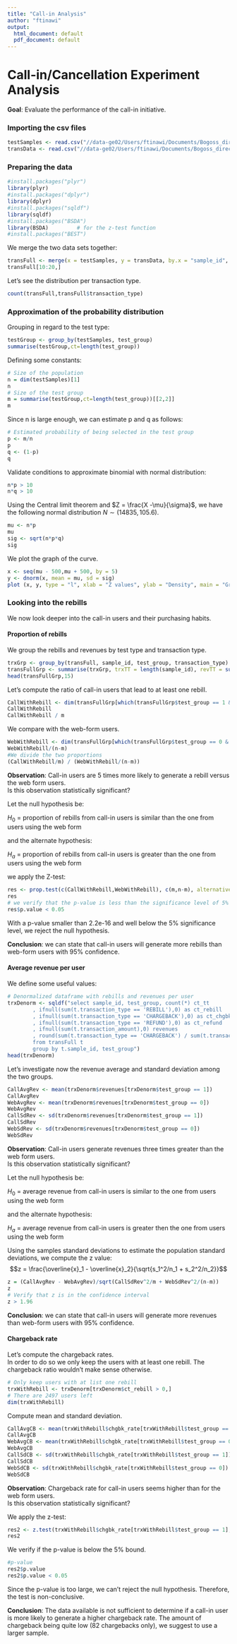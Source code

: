 ```yaml
---
title: "Call-in Analysis"
author: "ftinawi"
output:
  html_document: default
  pdf_document: default
---
```


# Call-in/Cancellation Experiment Analysis

**Goal**: Evaluate the performance of the call-in initiative.

### Importing the csv files

```r
testSamples <- read.csv("//data-ge02/Users/ftinawi/Documents/Bogoss_directory/testSamples.csv")
transData <- read.csv("//data-ge02/Users/ftinawi/Documents/Bogoss_directory/transData.csv")
```

### Preparing the data

```r
#install.packages("plyr")
library(plyr)
#install.packages("dplyr")
library(dplyr)
#install.packages("sqldf")
library(sqldf)
#install.packages("BSDA")
library(BSDA)         # for the z-test function
#install.packages("BEST")

```

We merge the two data sets together:
```r
transFull <- merge(x = testSamples, y = transData, by.x = "sample_id", by.y = "sample_id", all.x = TRUE);
transFull[10:20,]
```

Let's see the distribution per transaction type.
```r
count(transFull,transFull$transaction_type)
```


### Approximation of the probability distribution 

Grouping in regard to the test type:
```r
testGroup <- group_by(testSamples, test_group)
summarise(testGroup,ct=length(test_group))
```

Defining some constants:
```r
# Size of the population
n = dim(testSamples)[1]
n
# Size of the test group
m = summarise(testGroup,ct=length(test_group))[[2,2]]
m
```

Since n is large enough, we can estimate p and q as follows:
```r
# Estimated probability of being selected in the test group
p <- m/n
p
q <- (1-p)
q
```


Validate conditions to approximate binomial with normal distribution:

```r
n*p > 10
n*q > 10
```

Using the Central limit theorem and $Z = \frac{X -\mu}{\sigma}$, we have the following normal distribution $N\sim (14835,105.6)$.

```r
mu <- n*p
mu
sig <- sqrt(n*p*q)
sig
```

We plot the graph of the curve.
```r
x <- seq(mu - 500,mu + 500, by = 5)
y <- dnorm(x, mean = mu, sd = sig)
plot (x, y, type = "l", xlab = "Z values", ylab = "Density", main = "Graph of normal distribution")
```

### Looking into the rebills

We now look deeper into the call-in users and their purchasing habits.

#### Proportion of rebills

We group the rebills and revenues by test type and transaction type.
```r
trxGrp <- group_by(transFull, sample_id, test_group, transaction_type)
transFullGrp <- summarise(trxGrp, trxTT = length(sample_id), revTT = sum(transaction_amount))
head(transFullGrp,15)
```

Let's compute the ratio of call-in users that lead to at least one rebill.
```r
CallWithRebill <- dim(transFullGrp[which(transFullGrp$test_group == 1 & transFullGrp$transaction_type == 'REBILL'),])[1]
CallWithRebill
CallWithRebill / m
```

We compare with the web-form users.
```r
WebWithRebill <- dim(transFullGrp[which(transFullGrp$test_group == 0 & transFullGrp$transaction_type == 'REBILL'),])[1]
WebWithRebill/(n-m)
#We divide the two proportions
(CallWithRebill/m) / (WebWithRebill/(n-m))
```

**Observation**: Call-in users are 5 times more likely to generate a rebill versus the web form users.  
Is this observation statistically significant?

Let the null hypothesis be:

$H_{0}$ = proportion of rebills from call-in users is similar than the one from users using the web form

and the alternate hypothesis:

$H_{a}$ = proportion of rebills from call-in users is greater than the one from users using the web form

we apply the Z-test:
```r
res <- prop.test(c(CallWithRebill,WebWithRebill), c(m,n-m), alternative = "greater")
res
# we verify that the p-value is less than the significance level of 5%
res$p.value < 0.05
```

With a p-value smaller than 2.2e-16 and well below the 5% significance level, we reject the null hypothesis.

**Conclusion**: we can state that call-in users will generate more rebills than web-form users with 95% confidence.  

#### Average revenue per user

We define some useful values:
```r
# Denormalized dataframe with rebills and revenues per user
trxDenorm <- sqldf("select sample_id, test_group, count(*) ct_tt
        , ifnull(sum(t.transaction_type == 'REBILL'),0) as ct_rebill
        , ifnull(sum(t.transaction_type == 'CHARGEBACK'),0) as ct_chgbk
        , ifnull(sum(t.transaction_type == 'REFUND'),0) as ct_refund
        , ifnull(sum(t.transaction_amount),0) revenues
        , round(sum(t.transaction_type == 'CHARGEBACK') / sum(t.transaction_type == 'REBILL'), 4) chgbk_rate
        from transFull t
        group by t.sample_id, test_group")
head(trxDenorm)
```

Let's investigate now the revenue average and standard deviation among the two groups.
```r
CallAvgRev <- mean(trxDenorm$revenues[trxDenorm$test_group == 1])
CallAvgRev 
WebAvgRev <- mean(trxDenorm$revenues[trxDenorm$test_group == 0])
WebAvgRev
CallSdRev <- sd(trxDenorm$revenues[trxDenorm$test_group == 1])
CallSdRev
WebSdRev <- sd(trxDenorm$revenues[trxDenorm$test_group == 0])
WebSdRev
```

**Observation**: Call-in users generate revenues three times greater than the web form users.  
Is this observation statistically significant?

Let the null hypothesis be:

$H_{0}$ = average revenue from call-in users is similar to the one from users using the web form

and the alternate hypothesis:

$H_{a}$ = average revenue from call-in users is greater then the one from users using the web form

Using the samples standard deviations to estimate the population standard deviations, we compute the z value: 
$$z = \frac{\overline{x}_1 - \overline{x}_2}{\sqrt{s_1^2/n_1 + s_2^2/n_2}}$$
```r
z = (CallAvgRev - WebAvgRev)/sqrt(CallSdRev^2/m + WebSdRev^2/(n-m))
z
# Verify that z is in the confidence interval
z > 1.96
```

**Conclusion**:  we can state that call-in users will generate more revenues than web-form users with 95% confidence.

#### Chargeback rate

Let's compute the chargeback rates.  
In order to do so we only keep the users with at least one rebill. The chargeback ratio wouldn't make sense otherwise.
```r
# Only keep users with at list one rebill
trxWithRebill <- trxDenorm[trxDenorm$ct_rebill > 0,]
# There are 2497 users left
dim(trxWithRebill)
```

Compute mean and standard deviation.
```r
CallAvgCB <- mean(trxWithRebill$chgbk_rate[trxWithRebill$test_group == 1])
CallAvgCB 
WebAvgCB <- mean(trxWithRebill$chgbk_rate[trxWithRebill$test_group == 0])
WebAvgCB
CallSdCB <- sd(trxWithRebill$chgbk_rate[trxWithRebill$test_group == 1])
CallSdCB 
WebSdCB <- sd(trxWithRebill$chgbk_rate[trxWithRebill$test_group == 0])
WebSdCB 
```

**Observation**: Chargeback rate for call-in users seems higher than for the web form users.  
Is this observation statistically significant?


We apply the z-test:
```r
res2 <- z.test(trxWithRebill$chgbk_rate[trxWithRebill$test_group == 1],trxWithRebill$chgbk_rate[trxWithRebill$test_group == 0],sigma.x = CallSdCB, sigma.y = WebSdCB,alternative = "greater",conf.level = 0.95)
res2
```

We verify if the p-value is below the 5% bound.
```r
#p-value
res2$p.value
res2$p.value < 0.05
```

Since the p-value is too large, we can't reject the null hypothesis. Therefore, the test is non-conclusive.

**Conclusion**: The data available is not sufficient to determine if a call-in user is more likely to generate a higher chargeback rate. The amount of chargeback being quite low (82 chargebacks only), we suggest to use a larger sample.
